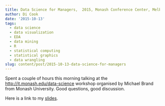 ```yaml
---
title: Data Science for Managers,  2015, Monash Conference Center, Melbourne
author: Di Cook
date: '2015-10-13'
tags:
  - data science
  - data visualization
  - EDA
  - data mining
  - R
  - statistical computing
  - statistical graphics
  - data wrangling
slug: content/post/2015-10-13-data-science-for-managers
---
```


Spent a couple of hours this morning talking at the [http://it.monash.edu/data-science](Data Science for Managers) workshop organised by Michael Brand from Monash University. Good questions, good discussion. 

Here is a link to my [slides](DataWrangling.pdf). 


